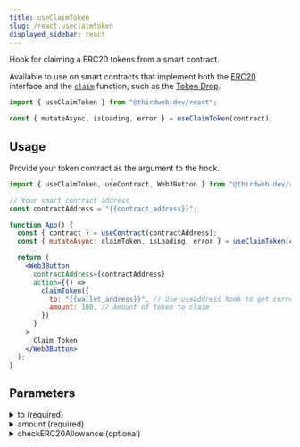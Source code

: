 ```yaml
---
title: useClaimToken
slug: /react.useclaimtoken
displayed_sidebar: react
---
```



Hook for claiming a ERC20 tokens from a smart contract.

Available to use on smart contracts that implement both the [ERC20](/solidity/extensions/erc20) interface
and the [`claim`](/solidity/extensions/erc721claimable) function,
such as the [Token Drop](https://thirdweb.com/thirdweb.eth/DropERC20/2.0.0).

```jsx
import { useClaimToken } from "@thirdweb-dev/react";

const { mutateAsync, isLoading, error } = useClaimToken(contract);
```

## Usage

Provide your token contract as the argument to the hook.

```jsx
import { useClaimToken, useContract, Web3Button } from "@thirdweb-dev/react";

// Your smart contract address
const contractAddress = "{{contract_address}}";

function App() {
  const { contract } = useContract(contractAddress);
  const { mutateAsync: claimToken, isLoading, error } = useClaimToken(contract);

  return (
    <Web3Button
      contractAddress={contractAddress}
      action={() =>
        claimToken({
          to: "{{wallet_address}}", // Use useAddress hook to get current wallet address
          amount: 100, // Amount of token to claim
        })
      }
    >
      Claim Token
    </Web3Button>
  );
}
```

## Parameters

<details>
  <summary>to (required)</summary>
  <div>

### to (required)

Likely, you will want to claim the token to the currently connected wallet address.

You can use the [`useAddress`](/react/react.useaddress) hook to get this value.

```jsx
import {
  useClaimToken,
  useContract,
  Web3Button,
  useAddress,
} from "@thirdweb-dev/react";

// Your smart contract address
const contractAddress = "{{contract_address}}";

function App() {
  // highlight-start
  const address = useAddress();
  // highlight-end
  const { contract } = useContract(contractAddress);
  const { mutateAsync: claimToken, isLoading, error } = useClaimToken(contract);

  return (
    <Web3Button
      contractAddress={contractAddress}
      action={() =>
        claimToken({
          // highlight-start
          to: address, // Use useAddress hook to get current wallet address
          // highlight-end
          amount: 100, // Amount of token to claim
        })
      }
    >
      Claim Token
    </Web3Button>
  );
}
```

</div>
</details>

<details>
  <summary>amount (required)</summary>
  <div>

### amount (required)

The amount of tokens to be claimed.

```jsx
import { useClaimToken, useContract, Web3Button } from "@thirdweb-dev/react";

// Your smart contract address
const contractAddress = "{{contract_address}}";

function App() {
  const { contract } = useContract(contractAddress);
  const { mutateAsync: claimToken, isLoading, error } = useClaimToken(contract);

  return (
    <Web3Button
      contractAddress={contractAddress}
      action={() =>
        claimToken({
          to: "{{wallet_address}}", // Use useAddress hook to get current wallet address
          // highlight-start
          amount: 100, // Amount of token to claim
          // highlight-end
        })
      }
    >
      Claim Token
    </Web3Button>
  );
}
```

</div>
</details>

<details>
  <summary>checkERC20Allowance (optional)</summary>
  <div>

### checkERC20Allowance (optional)

Boolean value to check whether the current wallet has enough allowance to pay for claiming the tokens before
attempting to claim the tokens.

Defaults to `true`.

```jsx
import {
  useClaimToken,
  useContract,
  Web3Button,
  useAddress,
} from "@thirdweb-dev/react";

// Your smart contract address
const contractAddress = "{{contract_address}}";

function App() {
  const { contract } = useContract(contractAddress);
  const { mutateAsync: claimToken, isLoading, error } = useClaimToken(contract);

  return (
    <Web3Button
      contractAddress={contractAddress}
      action={() =>
        claimToken({
          to: "{{wallet_address}}", // Use useAddress hook to get current wallet address
          amount: 100, // Amount of token to claim
          // highlight-start
          checkERC20Allowance: false, // Set to true if you want to check ERC20 allowance
          // highlight-end
        })
      }
    >
      Claim Token
    </Web3Button>
  );
}
```

</div>
</details>
